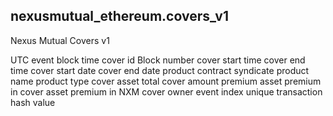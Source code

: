 ## nexusmutual_ethereum.covers_v1 
Nexus Mutual Covers v1

<ParamField path="block_time">
UTC event block time
</ParamField>
<ParamField path="block_date">
cover id
</ParamField>
<ParamField path="block_number">
Block number
</ParamField>
<ParamField path="cover_start_time">
cover start time
</ParamField>
<ParamField path="cover_end_time">
cover end time
</ParamField>
<ParamField path="cover_start_date">
cover start date
</ParamField>
<ParamField path="cover_end_date">
cover end date
</ParamField>
<ParamField path="product_contract">
product contract
</ParamField>
<ParamField path="syndicate">
syndicate
</ParamField>
<ParamField path="product_name">
product name
</ParamField>
<ParamField path="product_type">
product type
</ParamField>
<ParamField path="cover_asset">
cover asset
</ParamField>
<ParamField path="sum_assured">
total cover amount
</ParamField>
<ParamField path="premium_asset">
premium asset
</ParamField>
<ParamField path="premium">
premium in cover asset
</ParamField>
<ParamField path="premium_nxm">
premium in NXM
</ParamField>
<ParamField path="cover_owner">
cover owner
</ParamField>
<ParamField path="evt_index">
event index
</ParamField>
<ParamField path="tx_hash">
unique transaction hash value
</ParamField>
